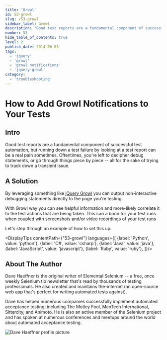 ```yaml
---
title: 'Growl'
id: 53-growl
slug: /53-growl
sidebar_label: Growl
description: "Good test reports are a fundamental component of successful test automation, but running down a test failure by looking at a test report can be a real pain sometimes. Oftentimes, you're left to decipher debug statements, or go through things piece by piece all for the sake of trying to track down a transient issue."
number: 53
hide_table_of_contents: true
level: 2
publish_date: 2014-06-03
tags:
  - 'jquery'
  - 'growl'
  - 'growl notifications'
  - 'jquery-growl'
category:
  - 'troubleshooting'
---
```


# How to Add Growl Notifications to Your Tests

## Intro

Good test reports are a fundamental component of successful test automation, but running down a test failure by
looking at a test report can be a real pain sometimes. Oftentimes, you're left to decipher debug statements, or
go through things piece by piece -- all for the sake of trying to track down a transient issue.

## A Solution

By leveraging something like [jQuery Growl](http://ksylvest.github.io/jquery-growl/) you can output non-interactive debugging statements directly to
the page you're testing.

With Growl way you can see helpful information and more-likely correlate it to the test actions that are being
taken. This can a boon for your test runs when coupled with screenshots and/or video recordings of your test runs

Let's step through an example of how to set this up.




<DisplayTips contentPath={"53-growl"} languages={[
    {label: 'Python', value: 'python'},
    {label: 'C#', value: 'csharp'},
    {label: 'Java', value: 'java'},
    {label: 'JavaScript', value: 'javascript'},
    {label: 'Ruby', value: 'ruby'},
]}/>


## About The Author

Dave Haeffner is the original writer of Elemental Selenium -- a free, once weekly Selenium tip newsletter that's read
by thousands of testing professionals. He also created and maintains the-internet (an open-source web app that's
perfect for writing automated tests against).

Dave has helped numerous companies successfully implement automated acceptance testing; including The Motley Fool,
ManTech International, Sittercity, and Animoto. He is also an active member of the Selenium project and has spoken
at numerous conferences and meetups around the world about automated acceptance testing.

![Dave Haeffner profile picture](/img/authors/dave-haeffner.jpeg#author-img 'a title')

